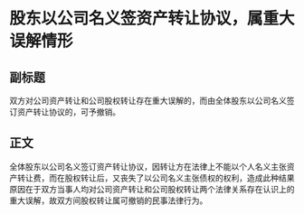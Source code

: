 # 股东以公司名义签资产转让协议，属重大误解情形
## 副标题
双方对公司资产转让和公司股权转让存在重大误解的，而由全体股东以公司名义签订资产转让协议的，可予撤销。
## 正文
全体股东以公司名义签订资产转让协议，因转让方在法律上不能以个人名义主张资产转让费，而在股权转让后，又丧失了以公司名义主张债权的权利，造成此种结果原因在于双方当事人均对公司资产转让和公司股权转让两个法律关系存在认识上的重大误解，故双方间股权转让属可撤销的民事法律行为。